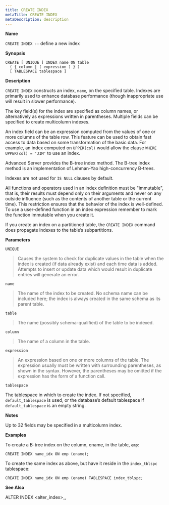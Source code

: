 ```yaml
---
title: CREATE INDEX
metaTitle: CREATE INDEX
metaDescription: description
---
```


**Name**

`CREATE INDEX --` define a new index

**Synopsis**

``` text
CREATE [ UNIQUE ] INDEX name ON table
  ( { column | ( expression ) } )
  [ TABLESPACE tablespace ]
```

**Description**

`CREATE INDEX` constructs an index, `name`, on the specified table.
Indexes are primarily used to enhance database performance (though
inappropriate use will result in slower performance).

The key field(s) for the index are specified as column names, or
alternatively as expressions written in parentheses. Multiple fields can
be specified to create multicolumn indexes.

An index field can be an expression computed from the values of one or
more columns of the table row. This feature can be used to obtain fast
access to data based on some transformation of the basic data. For
example, an index computed on `UPPER(col)` would allow the clause `WHERE
UPPER(col) = 'JIM'` to use an index.

Advanced Server provides the B-tree index method. The B-tree index
method is an implementation of Lehman-Yao high-concurrency B-trees.

Indexes are not used for `IS NULL` clauses by default.

All functions and operators used in an index definition must be
"immutable", that is, their results must depend only on their arguments
and never on any outside influence (such as the contents of another
table or the current time). This restriction ensures that the behavior
of the index is well-defined. To use a user-defined function in an index
expression remember to mark the function immutable when you create it.

If you create an index on a partitioned table, the `CREATE INDEX`
command does propagate indexes to the table’s subpartitions.

**Parameters**

`UNIQUE`

> Causes the system to check for duplicate values in the table when the
> index is created (if data already exist) and each time data is added.
> Attempts to insert or update data which would result in duplicate
> entries will generate an error.

`name`

> The name of the index to be created. No schema name can be included
> here; the index is always created in the same schema as its parent
> table.

`table`

> The name (possibly schema-qualified) of the table to be indexed.

`column`

> The name of a column in the table.

`expression`

> An expression based on one or more columns of the table. The
> expression usually must be written with surrounding parentheses, as
> shown in the syntax. However, the parentheses may be omitted if the
> expression has the form of a function call.

`tablespace`

The tablespace in which to create the index. If not specified,
`default_tablespace` is used, or the database’s default tablespace if
`default_tablespace` is an empty string.

**Notes**

Up to 32 fields may be specified in a multicolumn index.

**Examples**

To create a B-tree index on the column, ename, in the table, `emp`:

``` text
CREATE INDEX name_idx ON emp (ename);
```

To create the same index as above, but have it reside in the
`index_tblspc` tablespace:

``` text
CREATE INDEX name_idx ON emp (ename) TABLESPACE index_tblspc;
```

**See Also**

<span class="title-ref">ALTER INDEX \<alter_index\>_</span>,
